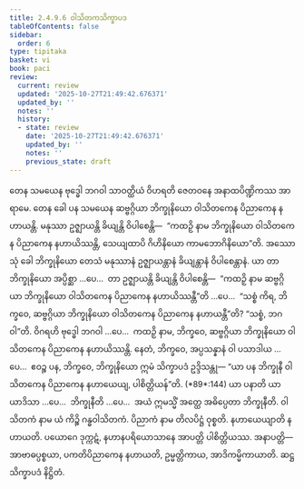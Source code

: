 ```yaml
---
title: 2.4.9.6 ဝါသိတကသိက္ခာပဒ
tableOfContents: false
sidebar:
  order: 6
type: tipitaka
basket: vi
book: paci
review:
  current: review
  updated: '2025-10-27T21:49:42.676371'
  updated_by: ''
  notes: ''
  history:
  - state: review
    date: '2025-10-27T21:49:42.676371'
    updated_by: ''
    notes: ''
    previous_state: draft
---
```



<ReviewStatus review={frontmatter.review} showDetails={true} />

<HypothesisAnnotation frontmatter={frontmatter} />

<DynamicBreadcrumb />

<Division number="1202" book="paci" e="ch" v="2" p="456">

<Paragraph number="3476" book="paci">
တေန သမယေန ဗုဒ္ဓေါ ဘဂဝါ သာဝတ္ထိယံ ဝိဟရတိ ဇေတဝနေ အနာထပိဏ္ဍိကဿ အာရာမေ. တေန ခေါ ပန သမယေန ဆဗ္ဗဂ္ဂိယာ ဘိက္ခုနိယော ဝါသိတကေန ပိညာကေန နဟာယန္တိ. မနုဿာ ဥဇ္ဈာယန္တိ ခိယျန္တိ ဝိပါစေန္တိ—  “ကထဉှိ နာမ ဘိက္ခုနိယော ဝါသိတကေန ပိညာကေန နဟာယိဿန္တိ, သေယျထာပိ ဂိဟိနိယော ကာမဘောဂိနိယော”တိ.
</Paragraph>

<Paragraph number="3477" book="paci">
အဿောသုံ ခေါ ဘိက္ခုနိယော တေသံ မနုဿာနံ ဥဇ္ဈာယန္တာနံ ခိယျန္တာနံ ဝိပါစေန္တာနံ. ယာ တာ ဘိက္ခုနိယော အပ္ပိစ္ဆာ …ပေ…  တာ ဥဇ္ဈာယန္တိ ခိယျန္တိ ဝိပါစေန္တိ—  “ကထဉှိ နာမ ဆဗ္ဗဂ္ဂိယာ ဘိက္ခုနိယော ဝါသိတကေန ပိညာကေန နဟာယိဿန္တီ”တိ …ပေ…  “သစ္စံ ကိရ, ဘိက္ခဝေ, ဆဗ္ဗဂ္ဂိယာ ဘိက္ခုနိယော ဝါသိတကေန ပိညာကေန နဟာယန္တီ”တိ? “သစ္စံ, ဘဂဝါ”တိ. ဝိဂရဟိ ဗုဒ္ဓေါ ဘဂဝါ …ပေ…  ကထဉှိ နာမ, ဘိက္ခဝေ, ဆဗ္ဗဂ္ဂိယာ ဘိက္ခုနိယော ဝါသိတကေန ပိညာကေန နဟာယိဿန္တိ. နေတံ, ဘိက္ခဝေ, အပ္ပသန္နာနံ ဝါ ပသာဒါယ …ပေ…  ဧဝဉ္စ ပန, ဘိက္ခဝေ, ဘိက္ခုနိယော ဣမံ သိက္ခာပဒံ ဥဒ္ဒိသန္တု—
</Paragraph>

</Division>
<Division number="1203" book="paci" e="ch" v="2" p="456">

<Paragraph number="3478" book="paci">
<Emphasis>“ယာ ပန ဘိက္ခုနီ ဝါသိတကေန ပိညာကေန နဟာယေယျ, ပါစိတ္တိယန်”</Emphasis>တိ. (*89*:<Emphasis>144</Emphasis>)
</Paragraph>

</Division>
<Division number="1204" book="paci" e="ch" v="2" p="456">

<Paragraph number="3479" book="paci">
<Emphasis>ယာ ပနာ</Emphasis>တိ ယာ ယာဒိသာ …ပေ…  <Emphasis>ဘိက္ခုနီ</Emphasis>တိ …ပေ…  အယံ ဣမသ္မိံ အတ္ထေ အဓိပ္ပေတာ ဘိက္ခုနီတိ.
</Paragraph>

<Paragraph number="3480" book="paci">
<Emphasis>ဝါသိတကံ</Emphasis> နာမ ယံ ကိဉ္စိ ဂန္ဓဝါသိတကံ. <Emphasis>ပိညာကံ</Emphasis> နာမ တိလပိဋ္ဌံ ဝုစ္စတိ. <Emphasis>နဟာယေယျာ</Emphasis>တိ နဟာယတိ. ပယောဂေ ဒုက္ကဋံ, နဟာနပရိယောသာနေ အာပတ္တိ ပါစိတ္တိယဿ.
</Paragraph>

</Division>
<Division number="1205" book="paci" e="ch" v="2" p="457">

<Paragraph number="3481" book="paci">
အနာပတ္တိ—  အာဗာဓပ္ပစ္စယာ, ပကတိပိညာကေန နဟာယတိ, ဥမ္မတ္တိကာယ, အာဒိကမ္မိကာယာတိ.

</Paragraph>
</Division>

<Paragraph number="3482" type="center" book="paci">
ဆဋ္ဌသိက္ခာပဒံ နိဋ္ဌိတံ.
</Paragraph>